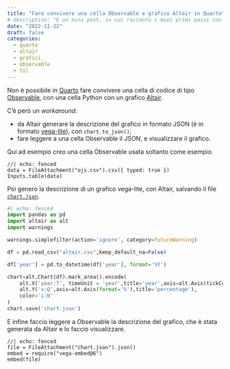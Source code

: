 ```yaml
---
title: "Fare convivere una cella Observable e grafico Altair in Quarto"
# description: "È un mini post, in cui racconto i miei primi passi con un sito in quarto"
date: "2022-11-22"
draft: false
categories:
  - quarto
  - altair
  - grafici
  - observable
  - til
---
```



Non è possibile in [Quarto](https://quarto.org/) fare convivere una cella di codice di tipo [Observable](https://observablehq.com/), con una cella Python con un grafico [Altair](https://altair-viz.github.io/).

C'è però un *workaround*:

- da Altair generare la descrizione del grafico in formato JSON (è in formato [vega-lite](http://vega.github.io/vega-lite/)), con `chart.to_json()`;
- fare leggere a una cella Observable il JSON, e visualizzare il grafico.

Qui ad esempio creo una cella Observable usata soltanto come esempio.

```ojs
//| echo: fenced
data = FileAttachment("ojs.csv").csv({ typed: true })
Inputs.table(data)
```

Poi genero la descrizione di un grafico vega-lite, con Altair, salvando il file [`chart.json`](chart.json).

```python
#| echo: fenced
import pandas as pd
import altair as alt
import warnings

warnings.simplefilter(action='ignore', category=FutureWarning)

df = pd.read_csv("altair.csv",keep_default_na=False)

df['year'] = pd.to_datetime(df['year'], format='%Y')

chart=alt.Chart(df).mark_area().encode(
    alt.X('year:T', timeUnit = 'year',title='year',axis=alt.Axis(tickCount='year')),
    alt.Y('v:Q',axis=alt.Axis(format='%'),title='percentage'),
    color='i:N'
)
chart.save('chart.json')
```


E infine faccio leggere a Observable la descrizione del grafico, che è stata generata da Altair e lo faccio visualizzare.

```ojs
//| echo: fenced
file = FileAttachment("chart.json").json()
embed = require("vega-embed@6")
embed(file)
```
